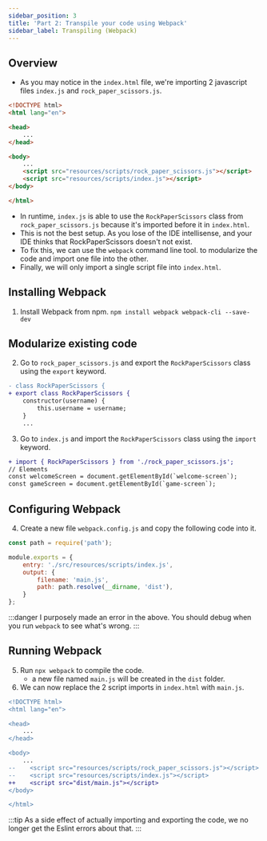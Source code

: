 ```yaml
---
sidebar_position: 3
title: 'Part 2: Transpile your code using Webpack'
sidebar_label: Transpiling (Webpack)
---
```

## Overview
* As you may notice in the `index.html` file, we're importing 2 javascript files `index.js` and `rock_paper_scissors.js`.

```html title="index.html"
<!DOCTYPE html>
<html lang="en">

<head>
    ...
</head>

<body>
    ...
    <script src="resources/scripts/rock_paper_scissors.js"></script>
    <script src="resources/scripts/index.js"></script>
</body>

</html>
```
* In runtime, `index.js` is able to use the `RockPaperScissors` class from `rock_paper_scissors.js` because it's imported before it in `index.html`.
* This is not the best setup. As you lose of the IDE intellisense, and your IDE thinks that RockPaperScissors doesn't not exist.
* To fix this, we can use the `webpack` command line tool. to modularize the code and import one file into the other.
* Finally, we will only import a single script file into `index.html`.

## Installing Webpack
1. Install Webpack from npm.
`npm install webpack webpack-cli --save-dev`

## Modularize existing code
2. Go to `rock_paper_scissors.js` and export the `RockPaperScissors` class using the `export` keyword.

```diff title="rock_paper_scissors.js"
- class RockPaperScissors {
+ export class RockPaperScissors {
    constructor(username) {
        this.username = username;
    }
    ...
```
3. Go to `index.js` and import the `RockPaperScissors` class using the `import` keyword.
```diff title="index.js"
+ import { RockPaperScissors } from './rock_paper_scissors.js';
// Elements
const welcomeScreen = document.getElementById(`welcome-screen`);
const gameScreen = document.getElementById(`game-screen`);
```

## Configuring Webpack
4. Create a new file `webpack.config.js` and copy the following code into it.
```js title="webpack.config.js"
const path = require('path');

module.exports = {
    entry: './src/resources/scripts/index.js',
    output: {
        filename: 'main.js',
        path: path.resolve(__dirname, 'dist'),
    }
};
```
:::danger
I purposely made an error in the above. You should debug when you run `webpack` to see what's wrong.
:::

## Running Webpack
5. Run `npx webpack` to compile the code.
    * a new file named `main.js` will be created in the `dist` folder.
6. We can now replace the 2 script imports in `index.html` with `main.js`.
```diff title="index.html"
<!DOCTYPE html>
<html lang="en">

<head>
    ...
</head>

<body>
    ...
--    <script src="resources/scripts/rock_paper_scissors.js"></script>
--    <script src="resources/scripts/index.js"></script>
++    <script src="dist/main.js"></script>
</body>

</html>
```

:::tip
As a side effect of actually importing and exporting the code, we no longer get the Eslint errors about that.
:::